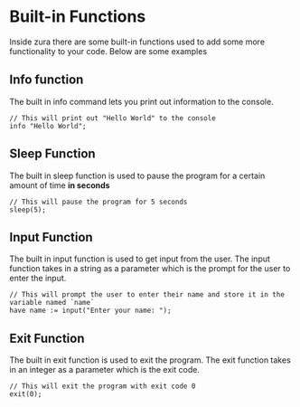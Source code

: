 # Built-in Functions
Inside zura there are some built-in functions used to add some more functionality to your code. Below are some examples


## Info function
The built in info command lets you print out information to the console. 

```zura
// This will print out "Hello World" to the console
info "Hello World";
```

## Sleep Function
The built in sleep function is used to pause the program for a certain amount of time **in seconds**

```zura
// This will pause the program for 5 seconds
sleep(5);
```

## Input Function
The built in input function is used to get input from the user. The input function takes in a string as a parameter which is the prompt for the user to enter the input. 
```zura
// This will prompt the user to enter their name and store it in the variable named `name`
have name := input("Enter your name: ");
```

## Exit Function
The built in exit function is used to exit the program. The exit function takes in an integer as a parameter which is the exit code. 
```zura
// This will exit the program with exit code 0
exit(0);
```


